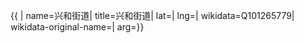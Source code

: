 {{ {{{1|PRC admin/showdata}}}|
name=兴和街道|
title=兴和街道|
lat=|
lng=|
wikidata=Q101265779|
wikidata-original-name=|
arg={{{arg|}}}}}